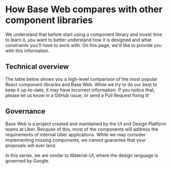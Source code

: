 <!--
Copyright (c) Uber Technologies, Inc.

This source code is licensed under the MIT license found in the
LICENSE file in the root directory of this source tree.
-->



# How Base Web compares with other component libraries

We understand that before start using a component library and invest
time to learn it, you want to better understand how it is designed
and what constraints you'll have to work with. On this page,
we'd like to provide you with this information.

## Technical overview

The table below shows you a high-level comparison of the most popular
React component libraries and Base Web. While we try to do our best
to keep it up-to-date, it may have incorrect information. If you
notice that, please let us know in a GitHub issue, or send a Pull Request fixing it!

<Table
  columns={["Name", "CSS Engine", "Customization"]}
  data={[
    [
      "Base Web",
      "CSS-in-JS, using Styletron",
      "Through an extensive overrides interface",
    ],
    ["Material-UI", "CSS-in-JS, using JSS", "Through CSS overrides"],
    ["Ant Design", "Less", "Through Less variables"],
    [
      "React Bootstrap",
      "SCSS, inherited from Bootstrap",
      "Through Bootstrap themes",
    ],
    ["Semantic UI", "Less", "Through Less variables"],
  ]}
/>

## Governance

Base Web is a project created and maintained by the UI and Design Platform
teams at Uber. Because of this, most of the components will address the
requirements of internal Uber applications. While we may consider implementing
missing components, we cannot guarantee that your proposals will ever land.

In this sense, we are similar to Material-UI, where the design language
is governed by Google.
